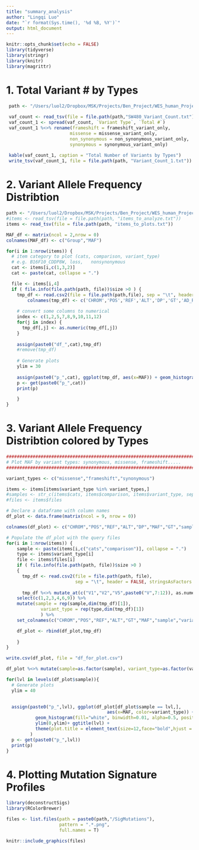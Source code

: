 ```yaml
---
title: "summary_analysis"
author: "Lingqi Luo"
date: "`r format(Sys.time(), '%d %B, %Y')`"
output: html_document
---
```


```r
knitr::opts_chunk$set(echo = FALSE)
library(tidyverse)
library(stringr)
library(knitr)
library(magrittr)
```
# 1. Total Variant # by Types
#############################################
```r
 path <- "/Users/luol2/Dropbox/MSK/Projects/Ben_Project/WES_human_Project_10212_G/"
 
 vaf_count <- read_tsv(file = file.path(path,"SW480_Variant_Count.txt"))
 vaf_count_1 <- spread(vaf_count, `Variant Type`, `Total #`)
 vaf_count_1 %<>% rename(frameshift = frameshift_variant_only, 
                        missense = missense_variant_only, 
                        non_synonymous = non_synonymous_variant_only,
                        synonymous = synonymous_variant_only) 
 
 kable(vaf_count_1, caption = "Total Number of Variants by Types")
 write_tsv(vaf_count_1, file = file.path(path, "Variant_Count_1.txt"))
```

# 2. Variant Allele Frequency Distribtion 
##########################################################
```r

path <- "/Users/luol2/Dropbox/MSK/Projects/Ben_Project/WES_human_Project_10212_G/"
#items <- read_tsv(file = file.path(path, "items_to_analyze.txt"))
items <- read_tsv(file = file.path(path, "items_to_plots.txt"))

MAF_df <- matrix(ncol = 2,nrow = 0)
colnames(MAF_df) <- c("Group","MAF")

for(i in 1:nrow(items)) {
  # item category to plot (cats, comparison, variant_type)
  # e.g. B16F10_CDDP8W,	loss,	nonsynonymous
  cat <- items[i,c(1,3,2)] 
  cat <- paste(cat, collapse = ".")

  file <- items[i,4]
  if ( file.info(file.path(path, file))$size >0 ) {
    tmp_df <- read.csv2(file = file.path(path,file), sep = "\t", header = FALSE, stringsAsFactors = FALSE)
        colnames(tmp_df) <- c('CHROM','POS','REF','ALT','DP','GT','AD_REF','AD_ALT','MAF','MBQ','MMQ','MPOS')
    
    # convert some columns to numerical
    index <- c(1,2,5,7,8,9,10,11,12)
    for(j in index) {
      tmp_df[,j] <- as.numeric(tmp_df[,j])
    }
    
    assign(paste0("df_",cat),tmp_df)
    #remove(tmp_df)
    
    # Generate plots
    ylim = 30
   
    assign(paste0("p_",cat), ggplot(tmp_df, aes(x=MAF)) + geom_histogram(color="black", fill="white", binwidth=0.01) + ylim(0,ylim) + ggtitle(gsub("\\.","\n",cat)) + theme(plot.title = element_text(size=16,face="bold",hjust = 0.5)))
    p <- get(paste0("p_",cat))
    print(p)

    }
}


```

# 3. Variant Allele Frequency Distribtion colored by Types
##########################################################
```r
############################################################################
# Plot MAF by variant types: synonymous, missense, frameshift.....
#############################################################################

variant_types <- c("missense","frameshift","synonymous")

items <- items[items$variant_type %in% variant_types,]
#samples <- str_c(items$cats, items$comparison, items$variant_type, sep = ".")
#files <- items$files

# Declare a dataframe with column names
df_plot <- data.frame(matrix(ncol = 9, nrow = 0))

colnames(df_plot) <- c("CHROM","POS","REF","ALT","DP","MAF","GT","sample","variant_type")

# Populate the df_plot with the query files
for(i in 1:nrow(items)) {
    sample <- paste(items[i,c("cats","comparison")], collapse = ".")
    type <- items$variant_type[i] 
    file <- items$files[i]
    if ( file.info(file.path(path, file))$size >0 )
    {
      tmp_df <- read.csv2(file = file.path(path, file), 
                          sep = "\t", header = FALSE, stringsAsFactors = FALSE)
      
      tmp_df %<>% mutate_at(c("V1","V2","V5",paste0("V",7:12)), as.numeric) %>%
    select(c(1,2,3,4,6,9)) %>% 
    mutate(sample = rep(sample,dim(tmp_df)[1]), 
             variant_type = rep(type,dim(tmp_df)[1])
             ) %>%
    set_colnames(c("CHROM","POS","REF","ALT","GT","MAF","sample","variant_type"))

    df_plot <- rbind(df_plot,tmp_df)
      
    }
}

write.csv(df_plot, file = "df_for_plot.csv")

df_plot %<>% mutate(sample=as.factor(sample), variant_type=as.factor(variant_type))

for(lvl in levels(df_plot$sample)){
  # Generate plots
  ylim = 40

    
  assign(paste0("p_",lvl), ggplot(df_plot[df_plot$sample == lvl,], 
                                      aes(x=MAF, color=variant_type)) + 
           geom_histogram(fill="white", binwidth=0.01, alpha=0.5, position="stack") + 
           ylim(0,ylim)+ ggtitle(lvl) + 
           theme(plot.title = element_text(size=12,face="bold",hjust = 0.5)) 
         )
  p <- get(paste0("p_",lvl))
  print(p)
}  

```


# 4. Plotting Mutation Signature Profiles 
##########################################################

```r
library(deconstructSigs)
library(RColorBrewer)

files <- list.files(path = paste0(path,"/SigMutations"),
                    pattern = ".*.png",
                    full.names = T)

knitr::include_graphics(files)


```





